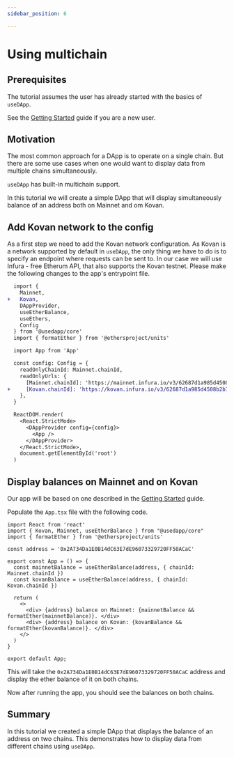 ```yaml
---
sidebar_position: 6

---
```


# Using multichain

## Prerequisites

The tutorial assumes the user has already started with the basics of `useDApp`.

See the [Getting Started](../getting-started.mdx) guide if you are a new user.

## Motivation

The most common approach for a DApp is to operate on a single chain. But there are some use cases when one would want to display data from multiple chains simultaneously. 

`useDApp` has built-in multichain support.

In this tutorial we will create a simple DApp that will display simultaneously balance of an address both on Mainnet and om Kovan.

## Add Kovan network to the config

As a first step we need to add the Kovan network configuration. As Kovan is a network supported by default in `useDApp`, the only thing we have to do is to specify an endpoint where requests can be sent to. In our case we will use Infura - free Etherum API, that also supports the Kovan testnet. 
Please make the following changes to the app's entrypoint file. 
````diff
  import {
    Mainnet,
+   Kovan,
    DAppProvider,
    useEtherBalance,
    useEthers,
    Config
  } from '@usedapp/core'
  import { formatEther } from '@ethersproject/units'

  import App from 'App'

  const config: Config = {
    readOnlyChainId: Mainnet.chainId,
    readOnlyUrls: {
      [Mainnet.chainId]: 'https://mainnet.infura.io/v3/62687d1a985d4508b2b7a24827551934',
+     [Kovan.chainId]: 'https://kovan.infura.io/v3/62687d1a985d4508b2b7a24827551934',
    },
  }

  ReactDOM.render(
    <React.StrictMode>
      <DAppProvider config={config}>
        <App />
      </DAppProvider>
    </React.StrictMode>,
    document.getElementById('root')
  )
````

## Display balances on Mainnet and on Kovan

Our app will be based on one described in the [Getting Started](../getting-started.mdx) guide.

Populate the `App.tsx` file with the following code.

```tsx title="App.tsx"
import React from 'react'
import { Kovan, Mainnet, useEtherBalance } from "@usedapp/core"
import { formatEther } from '@ethersproject/units'

const address = '0x2A734Da1E0B14dC63E7dE96073329720FF50ACaC'

export const App = () => {
  const mainnetBalance = useEtherBalance(address, { chainId: Mainnet.chainId })
  const kovanBalance = useEtherBalance(address, { chainId: Kovan.chainId })

  return (
    <>
      <div> {address} balance on Mainnet: {mainnetBalance && formatEther(mainnetBalance)}. </div>
      <div> {address} balance on Kovan: {kovanBalance && formatEther(kovanBalance)}. </div>
    </>
  )
}

export default App;
```

This will take the `0x2A734Da1E0B14dC63E7dE96073329720FF50ACaC` address and display the ether balance of it on both chains.

Now after running the app, you should see the balances on both chains.

## Summary

In this tutorial we created a simple DApp that displays the balance of an address on two chains. This demonstrates how to display data from different chains using `useDApp`. 

